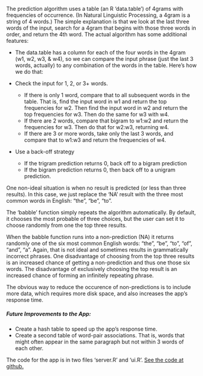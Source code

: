 The prediction algorithm uses a table (an R 'data.table') of 4grams with frequencies of occurrence. (In Natural Linguistic Processing, a 4gram is a string of 4 words.) The simple explanation is that we look at the last three words of the input, search for a 4gram that begins with those three words in order, and return the 4th word. The actual algorithm has some additional features:

- The data.table has a column for each of the four words in the 4gram (w1, w2, w3, & w4), so we can compare the input phrase (just the last 3 words, actually) to any combination of the words in the table. Here's how we do that:

- Check the input for 1, 2, or 3+ words.
    - If there is only 1 word, compare that to all subsequent words in the table. That is, find the input word in w1 and return the top frequencies for w2. Then find the input word in w2 and return the top frequencies for w3. Then do the same for w3 with w4. 
    - If there are 2 words, compare that bigram to w1:w2 and return the frequencies for w3. Then do that for w2:w3, returning w4.
    - If there are 3 or more words, take only the last 3 words, and compare that to w1:w3 and return the frequencies of w4.

- Use a back-off strategy 
    - If the trigram prediction returns 0, back off to a bigram prediction
    - If the bigram prediction returns 0, then back off to a unigram prediction.

One non-ideal situation is when no result is predicted (or less than three results). In this case, we just replace the 'NA' result with the three most common words in English: "the", "be", "to".

The 'babble' function simply repeats the algorithm automatically. By default, it chooses the most probable of three choices, but the user can set it to choose randomly from one the top three results.

When the babble function runs into a non-prediction (NA) it returns randomly one of the six most common English words: "the", "be", "to", "of", "and", "a". Again, that is not ideal and sometimes results in grammatically incorrect phrases. One disadvantage of choosing from the top three results is an increased chance of getting a non-prediction and thus one those six words. The disadvantage of exclusively choosing the top result is an increased chance of forming an infinitely repeating phrase.

The obvious way to reduce the occurence of non-predictions is to include more data, which requires more disk space, and also increases the app's response time.

##### Future Improvements to the App:

- Create a hash table to speed up the app's response time.
- Create a second table of word-pair associations. That is, words that might often appear in the same paragraph but not within 3 words of each other.

The code for the app is in two files 'server.R' and 'ui.R'.
[See the code at github.](https://github.com/Zabouheif/Capstone)


